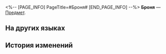<%-- [PAGE_INFO]
PageTitle=#Броня#
[END_PAGE_INFO] --%>
{{Предмет Инфобокс
|id          = 250101
|Изображение = Предмет Броня.png
|Тип         = 
|Инвентарь   = 
|Редкость    = 5
|Эффект      = 
|Описание    = 
}}
'''Броня''' — [[Предмет]].

==На других языках==
{{На других языках
|en   = Bronya
|zhs  = 布洛妮娅
|zht  = 布洛妮婭
|ja   = ブローニャ
|ko   = 브로냐
|es   = Bronya
|fr   = Bronya
|ru   = Броня
|th   = Bronya
|vi   = Bronya
|de   = Bronya
|id   = Bronya
|pt   = Bronya
}}

==История изменений==
{{История изменений|3.5}}